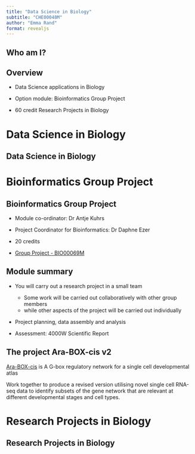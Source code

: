 ```yaml
---
title: "Data Science in Biology"
subtitle: "CHE00048M"
author: "Emma Rand"
format: revealjs
---
```


## Who am I?



## Overview


-   Data Science applications in Biology

-   Option module: Bioinformatics Group Project

-   60 credit Research Projects in Biology


#  Data Science in Biology

## Data Science in Biology

::: incremental


:::

##

::: incremental


:::

##

::: incremental


:::

##

::: incremental


:::


##

::: incremental


:::

#  Bioinformatics Group Project

##  Bioinformatics Group Project


-   Module co-ordinator: Dr Antje Kuhrs 

-   Project Coordinator for Bioinformatics: Dr Daphne Ezer

-   20 credits

-   [Group Project - BIO00069M](https://www.york.ac.uk/students/studying/manage/programmes/module-catalogue/module/BIO00069M/latest)



## Module summary

-   You will carry out a research project in a small team

    -   Some work will be carried out collaboratively with other group members
    -   while other aspects of the project will be carried out individually

-   Project planning, data assembly and analysis

-   Assessment: 4000W Scientific Report

## The project Ara-BOX-cis v2

[Ara-BOX-cis](https://araboxcis.org/) is A G-box regulatory network for a single cell developmental atlas


Work together to produce a revised version utilising novel single cell RNA-seq data to identify subsets of the gene network that are relevant at different developmental stages and cell types.


#  Research Projects in Biology

##  Research Projects in Biology

::: incremental


:::

##
